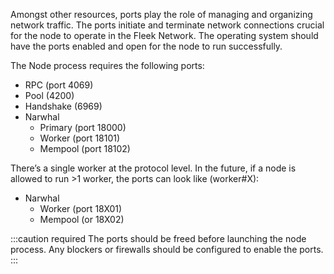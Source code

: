 Amongst other resources, ports play the role of managing and organizing network traffic. The ports initiate and terminate network connections crucial for the node to operate in the Fleek Network. The operating system should have the ports enabled and open for the node to run successfully.

The Node process requires the following ports:

- RPC (port 4069)
- Pool (4200)
- Handshake (6969)
- Narwhal
    - Primary (port 18000)
    - Worker (port 18101)
    - Mempool (port 18102)

There’s a single worker at the protocol level. In the future, if a node is allowed to run >1 worker, the ports can look like (worker#X):

- Narwhal
    - Worker (port 18X01)
    - Mempool (or 18X02)

:::caution required
The ports should be freed before launching the node process. Any blockers or firewalls should be configured to enable the ports.
:::